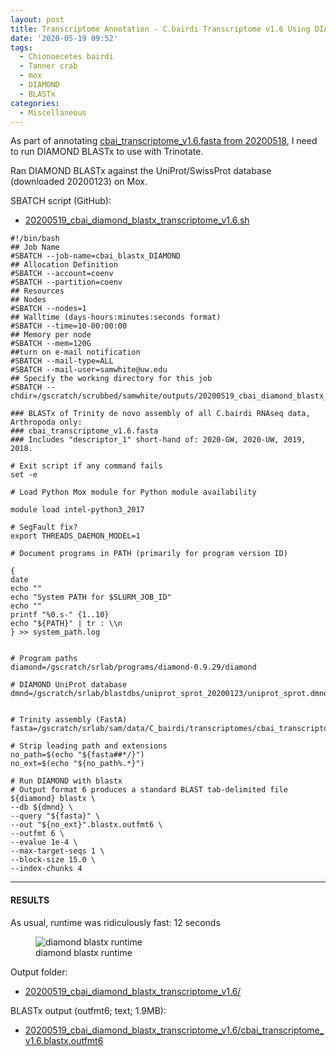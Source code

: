 ```yaml
---
layout: post
title: Transcriptome Annotation - C.bairdi Transcriptome v1.6 Using DIAMOND BLASTx on Mox
date: '2020-05-19 09:52'
tags:
  - Chionoecetes bairdi
  - Tanner crab
  - mox
  - DIAMOND
  - BLASTx
categories:
  - Miscellaneous
---
```

As part of annotating [cbai_transcriptome_v1.6.fasta from 20200518](https://robertslab.github.io/sams-notebook/2020/05/18/Transcriptome-Assembly-C.bairdi-All-Arthropoda-specific-RNAseq-Data-with-Trinity-on-Mox.html), I need to run DIAMOND BLASTx to use with Trinotate.

Ran DIAMOND BLASTx against the UniProt/SwissProt database (downloaded 20200123) on Mox.

SBATCH script (GitHub):

- [20200519_cbai_diamond_blastx_transcriptome_v1.6.sh](https://github.com/RobertsLab/sams-notebook/blob/master/sbatch_scripts/20200519_cbai_diamond_blastx_transcriptome_v1.6.sh)

```shell
#!/bin/bash
## Job Name
#SBATCH --job-name=cbai_blastx_DIAMOND
## Allocation Definition
#SBATCH --account=coenv
#SBATCH --partition=coenv
## Resources
## Nodes
#SBATCH --nodes=1
## Walltime (days-hours:minutes:seconds format)
#SBATCH --time=10-00:00:00
## Memory per node
#SBATCH --mem=120G
##turn on e-mail notification
#SBATCH --mail-type=ALL
#SBATCH --mail-user=samwhite@uw.edu
## Specify the working directory for this job
#SBATCH --chdir=/gscratch/scrubbed/samwhite/outputs/20200519_cbai_diamond_blastx_transcriptome_v1.6

### BLASTx of Trinity de novo assembly of all C.bairdi RNAseq data, Arthropoda only:
### cbai_transcriptome_v1.6.fasta
### Includes "descriptor_1" short-hand of: 2020-GW, 2020-UW, 2019, 2018.

# Exit script if any command fails
set -e

# Load Python Mox module for Python module availability

module load intel-python3_2017

# SegFault fix?
export THREADS_DAEMON_MODEL=1

# Document programs in PATH (primarily for program version ID)

{
date
echo ""
echo "System PATH for $SLURM_JOB_ID"
echo ""
printf "%0.s-" {1..10}
echo "${PATH}" | tr : \\n
} >> system_path.log


# Program paths
diamond=/gscratch/srlab/programs/diamond-0.9.29/diamond

# DIAMOND UniProt database
dmnd=/gscratch/srlab/blastdbs/uniprot_sprot_20200123/uniprot_sprot.dmnd


# Trinity assembly (FastA)
fasta=/gscratch/srlab/sam/data/C_bairdi/transcriptomes/cbai_transcriptome_v1.6.fasta

# Strip leading path and extensions
no_path=$(echo "${fasta##*/}")
no_ext=$(echo "${no_path%.*}")

# Run DIAMOND with blastx
# Output format 6 produces a standard BLAST tab-delimited file
${diamond} blastx \
--db ${dmnd} \
--query "${fasta}" \
--out "${no_ext}".blastx.outfmt6 \
--outfmt 6 \
--evalue 1e-4 \
--max-target-seqs 1 \
--block-size 15.0 \
--index-chunks 4
```

---

#### RESULTS

As usual, runtime was ridiculously fast: 12 seconds

![diamond blastx runtime](https://github.com/RobertsLab/sams-notebook/blob/master/images/screencaps/20200519_cbai_diamond_blastx_transcriptome_v1.6_runtim.png?raw=true)

Output folder:

- [20200519_cbai_diamond_blastx_transcriptome_v1.6/](https://gannet.fish.washington.edu/Atumefaciens/20200519_cbai_diamond_blastx_transcriptome_v1.6/)

BLASTx output (outfmt6; text; 1.9MB):

- [20200519_cbai_diamond_blastx_transcriptome_v1.6/cbai_transcriptome_v1.6.blastx.outfmt6](https://gannet.fish.washington.edu/Atumefaciens/20200519_cbai_diamond_blastx_transcriptome_v1.6/cbai_transcriptome_v1.6.blastx.outfmt6)

